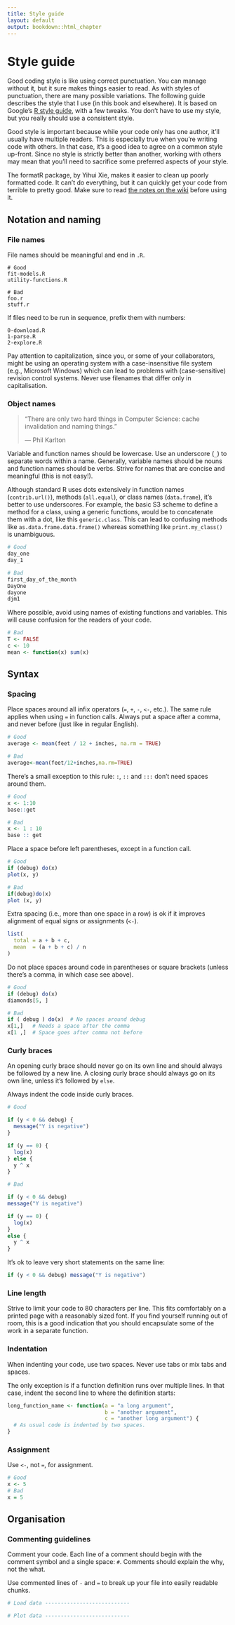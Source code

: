 ```yaml
---
title: Style guide
layout: default
output: bookdown::html_chapter
---
```


# Style guide {#style}

Good coding style is like using correct punctuation. You can manage without it, but it sure makes things easier to read. As with styles of punctuation, there are many possible variations. The following guide describes the style that I use (in this book and elsewhere). It is based on Google's [R style guide][1], with a few tweaks. You don't have to use my style, but you really should use a consistent style. \index{style guide} \index{code style}

Good style is important because while your code only has one author, it'll usually have multiple readers. This is especially true when you're writing code with others. In that case, it's a good idea to agree on a common style up-front. Since no style is strictly better than another, working with others may mean that you'll need to sacrifice some preferred aspects of your style.

The formatR package, by Yihui Xie, makes it easier to clean up poorly formatted code. It can't do everything, but it can quickly get your code from terrible to pretty good. Make sure to read [the notes on the wiki](https://github.com/yihui/formatR/wiki) before using it.

## Notation and naming

### File names

File names should be meaningful and end in `.R`.

    # Good
    fit-models.R
    utility-functions.R

    # Bad
    foo.r
    stuff.r

If files need to be run in sequence, prefix them with numbers:

    0-download.R
    1-parse.R
    2-explore.R

Pay attention to capitalization, since you, or some of your collaborators, might be using an operating system with a case-insensitive file system (e.g., Microsoft Windows) which can lead to problems with (case-sensitive) revision control systems. Never use filenames that differ only in capitalisation.

### Object names

> "There are only two hard things in Computer Science: cache invalidation and 
> naming things." 
>
> --- Phil Karlton

Variable and function names should be lowercase. Use an underscore (`_`) to separate words within a name. Generally, variable names should be nouns and function names should be verbs. Strive for names that are concise and meaningful (this is not easy!).

Although standard R uses dots extensively in function names (`contrib.url()`), methods (`all.equal`), or class names (`data.frame`), it's better to use underscores. For example, the basic S3 scheme to define a method for a class, using a generic functions, would be to concatenate them with a dot, like this `generic.class`. This can lead to confusing methods like `as.data.frame.data.frame()` whereas something like `print.my_class()` is unambiguous.

```r
# Good
day_one
day_1

# Bad
first_day_of_the_month
DayOne
dayone
djm1
```

Where possible, avoid using names of existing functions and variables. This will cause confusion for the readers of your code.

```r
# Bad
T <- FALSE
c <- 10
mean <- function(x) sum(x)
```

## Syntax

### Spacing

Place spaces around all infix operators (`=`, `+`, `-`, `<-`, etc.). The same rule applies when using `=` in function calls. Always put a space after a comma, and never before (just like in regular English).

```r
# Good
average <- mean(feet / 12 + inches, na.rm = TRUE)

# Bad
average<-mean(feet/12+inches,na.rm=TRUE)
```

There's a small exception to this rule: `:`, `::` and `:::` don't need spaces around them.

```r
# Good
x <- 1:10
base::get

# Bad
x <- 1 : 10
base :: get
```

Place a space before left parentheses, except in a function call.

```r
# Good
if (debug) do(x)
plot(x, y)

# Bad
if(debug)do(x)
plot (x, y)
```

Extra spacing (i.e., more than one space in a row) is ok if it improves alignment of equal signs or assignments (`<-`).

```r
list(
  total = a + b + c, 
  mean  = (a + b + c) / n
)
```

Do not place spaces around code in parentheses or square brackets (unless there's a comma, in which case see above).

```r
# Good
if (debug) do(x)
diamonds[5, ]

# Bad
if ( debug ) do(x)  # No spaces around debug
x[1,]   # Needs a space after the comma
x[1 ,]  # Space goes after comma not before
```

### Curly braces

An opening curly brace should never go on its own line and should always be followed by a new line. A closing curly brace should always go on its own line, unless it's followed by `else`.

Always indent the code inside curly braces.

```r
# Good

if (y < 0 && debug) {
  message("Y is negative")
}

if (y == 0) {
  log(x)
} else {
  y ^ x
}

# Bad

if (y < 0 && debug)
message("Y is negative")

if (y == 0) {
  log(x)
} 
else {
  y ^ x
}
```

It's ok to leave very short statements on the same line:

```r
if (y < 0 && debug) message("Y is negative")
```

### Line length

Strive to limit your code to 80 characters per line. This fits comfortably on a printed page with a reasonably sized font. If you find yourself running out of room, this is a good indication that you should encapsulate some of the work in a separate function.

### Indentation

When indenting your code, use two spaces. Never use tabs or mix tabs and spaces.

The only exception is if a function definition runs over multiple lines. In that case, indent the second line to where the definition starts:

```r
long_function_name <- function(a = "a long argument", 
                               b = "another argument",
                               c = "another long argument") {
  # As usual code is indented by two spaces.
}
```

### Assignment

Use `<-`, not `=`, for assignment. \index{assignment}

```r
# Good
x <- 5
# Bad
x = 5
```

## Organisation

### Commenting guidelines

Comment your code. Each line of a comment should begin with the comment symbol and a single space: `# `. Comments should explain the why, not the what. \index{comments}

Use commented lines of `-` and `=` to break up your file into easily readable chunks.

```r
# Load data ---------------------------

# Plot data ---------------------------
```

 [1]: http://google-styleguide.googlecode.com/svn/trunk/google-r-style.html
